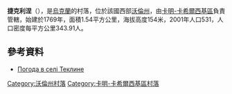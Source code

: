 {{coord|51|37|16|N|24|47|15|E|scale:30000|display=title}}

'''捷克利涅'''（{{lang-uk|Теклине}}），是[[烏克蘭|烏克蘭]]的村落，位於該國西部[[沃倫州|沃倫州]]，由[[卡明-卡希爾西基區|卡明-卡希爾西基區]]負責管轄，始建於1769年，面積1.54平方公里，海拔高度154米，2001年人口531，人口密度每平方公里343.91人。

==參考資料==
* [http://weather.in.ua/ua/volynskaja/25905 Погода в селі Теклине] {{Wayback|url=http://weather.in.ua/ua/volynskaja/25905 |date=20160305214057 }}

[[Category:沃倫州村落|Category:沃倫州村落]]
[[Category:卡明-卡希爾西基區村落|Category:卡明-卡希爾西基區村落]]


{{Volyn-geo-stub}}